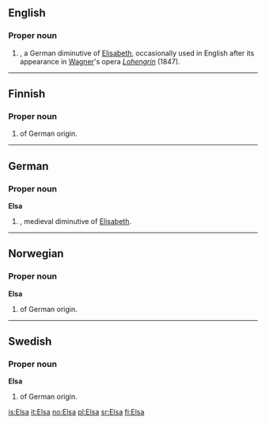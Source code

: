 {{also|elsa}}
==English==

===Proper noun===
{{en-proper noun}}

# {{given name|female|from=Hebrew}}, a German diminutive of [[Elisabeth]], occasionally used in English after its appearance in [[Wagner]]'s opera ''[[Lohengrin]]'' (1847).

----

==Finnish==

===Proper noun===
{{fi-noun|Els|type=kala|proper=true}}

# {{given name|female|lang=fi}} of German origin.

----

==German==

===Proper noun===
'''Elsa'''

# {{given name|female|lang=de}}, medieval diminutive of [[Elisabeth]].

----

==Norwegian==

===Proper noun===
'''Elsa'''

# {{given name|female|lang=no}} of German origin.

----

==Swedish==

===Proper noun===
'''Elsa'''

# {{given name|female|lang=sv}} of German origin.

[[is:Elsa]]
[[it:Elsa]]
[[no:Elsa]]
[[pl:Elsa]]
[[sr:Elsa]]
[[fi:Elsa]]